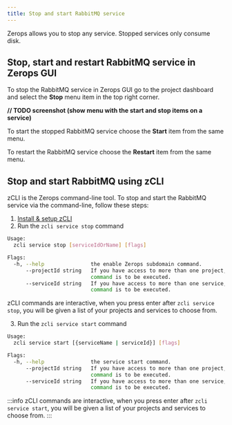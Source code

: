 ```yaml
---
title: Stop and start RabbitMQ service
---
```


Zerops allows you to stop any service. Stopped services only consume disk.

## Stop, start and restart RabbitMQ service in Zerops GUI
To stop the RabbitMQ service in Zerops GUI go to the project dashboard and select the **Stop** menu item in the top right corner.

**// TODO screenshot (show menu with the start and stop items on a service)**

To start the stopped RabbitMQ service choose the **Start** item from the same menu.

To restart the RabbitMQ service choose the **Restart** item from the same menu.

## Stop and start RabbitMQ using zCLI
zCLI is the Zerops command-line tool. To stop and start the RabbitMQ service via the command-line, follow these steps:
1. [Install & setup zCLI](/references/cli)
2. Run the `zcli service stop` command  

```sh
Usage:
  zcli service stop [serviceIdOrName] [flags]

Flags:
  -h, --help               the enable Zerops subdomain command.
      --projectId string   If you have access to more than one project, you must specify the project ID for which the
                           command is to be executed.
      --serviceId string   If you have access to more than one service, you must specify the service ID for which the
                           command is to be executed.
```
zCLI commands are interactive, when you press enter after `zcli service stop`, you will be given a list of your projects and services to choose from.

3. Run the `zcli service start` command  
```sh
Usage:
  zcli service start [{serviceName | serviceId}] [flags]

Flags:
  -h, --help               the service start command.
      --projectId string   If you have access to more than one project, you must specify the project ID for which the
                           command is to be executed.
      --serviceId string   If you have access to more than one service, you must specify the service ID for which the
                           command is to be executed.
```
:::info
zCLI commands are interactive, when you press enter after `zcli service start`, you will be given a list of your projects and services to choose from.
:::
